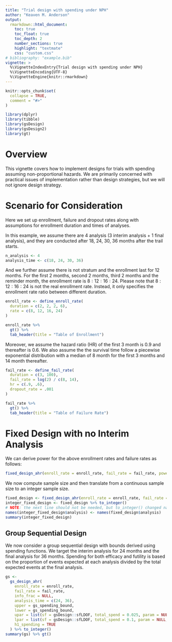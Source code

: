 ```yaml
---
title: "Trial design with spending under NPH"
author: "Keaven M. Anderson"
output:
  rmarkdown::html_document:
    toc: true
    toc_float: true
    toc_depth: 2
    number_sections: true
    highlight: "textmate"
    css: "custom.css"
# bibliography: "example.bib"
vignette: >
  %\VignetteIndexEntry{Trial design with spending under NPH}
  %\VignetteEncoding{UTF-8}
  %\VignetteEngine{knitr::rmarkdown}
---
```


```r
knitr::opts_chunk$set(
  collapse = TRUE,
  comment = "#>"
)
```

```r
library(dplyr)
library(tibble)
library(gsDesign)
library(gsDesign2)
library(gt)
```

# Overview

This vignette covers how to implement designs for trials with spending assuming non-proportional hazards.
We are primarily concerned with practical issues of implementation rather than design strategies, but we will not ignore design strategy.

# Scenario for Consideration

Here we set up enrollment, failure and dropout rates along with assumptions for enrollment duration and times of analyses.

In this example, we assume there are 4 analysis (3 interim analysis + 1 final analysis), and they are conducted after 18, 24, 30, 36 months after the trail starts.

```r
n_analysis <- 4
analysis_time <- c(18, 24, 30, 36)
```

And we further assume there is not stratum and the enrollment last for 12 months.
For the first 2 months, second 2 months, third 2 months and the reminder month, the enrollment rate is $8:12:16:24$.
Please note that $8:12:16:24$ is not the real enrollment rate.
Instead, it only specifies the enrollment rate ratio between different duration.

```r
enroll_rate <- define_enroll_rate(
  duration = c(2, 2, 2, 6),
  rate = c(8, 12, 16, 24)
)

enroll_rate %>%
  gt() %>%
  tab_header(title = "Table of Enrollment")
```

Moreover, we assume the hazard ratio (HR) of the first 3 month is 0.9 and thereafter is 0.6.
We also assume the the survival time follow a piecewise exponential distribution with a median of 8 month for the first 3 months and 14 month thereafter.

```r
fail_rate <- define_fail_rate(
  duration = c(3, 100),
  fail_rate = log(2) / c(8, 14),
  hr = c(.9, .6),
  dropout_rate = .001
)

fail_rate %>%
  gt() %>%
  tab_header(title = "Table of Failure Rate")
```

# Fixed Design with no Interim Analysis

We can derive power for the above enrollment rates and failure rates as follows:

```r
fixed_design_ahr(enroll_rate = enroll_rate, fail_rate = fail_rate, power = NULL, ratio = 1, study_duration = 36, event = NULL) %>% summary()
```



We now compute sample size and then translate from a continuous sample size to an integer sample size.

```r
fixed_design <- fixed_design_ahr(enroll_rate = enroll_rate, fail_rate = fail_rate, power = .9, ratio = 1, study_duration = 36, event = NULL) 
integer_fixed_design <- fixed_design %>% to_integer()
# NOTE: the next line should not be needed, but to_integer() changed names
names(integer_fixed_design$analysis) <- names(fixed_design$analysis)
summary(integer_fixed_design)
```


## Group Sequential Design

We now consider a group sequential design with bounds derived using spending functions.
We target the interim analysis for 24 months and the final analysis for 36 months.
Spending for both efficacy and futility is based on the proportion of events expected at each analysis divided by the total expected events at the final analysis.



```r
gs <- 
  gs_design_ahr(
    enroll_rate = enroll_rate,
    fail_rate = fail_rate,
    info_frac = NULL,
    analysis_time = c(24, 36),
    upper = gs_spending_bound,
    lower = gs_spending_bound,
    upar = list(sf = gsDesign::sfLDOF, total_spend = 0.025, param = NULL, timing = NULL),
    lpar = list(sf = gsDesign::sfLDOF, total_spend = 0.1, param = NULL, timing = NULL), 
    h1_spending = TRUE
  ) %>% to_integer()
summary(gs) %>% gt()
```

